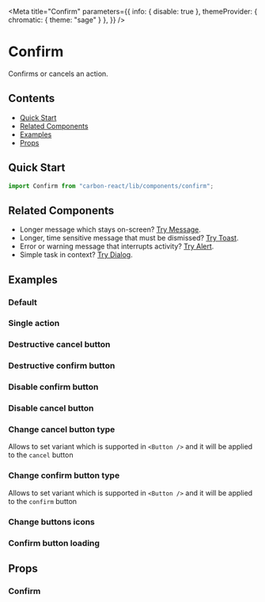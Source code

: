 
<Meta
  title="Confirm"
  parameters={{
    info: { disable: true },
    themeProvider: { chromatic: { theme: "sage" } },
  }}
/>

# Confirm

Confirms or cancels an action.

## Contents

- [Quick Start](#quick-start)
- [Related Components](#related-components)
- [Examples](#examples)
- [Props](#props)

## Quick Start

```javascript
import Confirm from "carbon-react/lib/components/confirm";
```

## Related Components

- Longer message which stays on-screen? [Try Message](/?path=/docs/message--default-story "Message").
- Longer, time sensitive message that must be dismissed? [Try Toast](/?path=/docs/toast--default-story "Toast").
- Error or warning message that interrupts activity? [Try Alert](/?path=/docs/alert--default-story "Alert").
- Simple task in context? [Try Dialog](/?path=/docs/dialog--default-story "Dialog").

## Examples

### Default

<Canvas>
  <Story name="default" story={stories.Default} />
</Canvas>

### Single action

<Canvas>
  <Story name="single action" story={stories.SingleAction} />
</Canvas>

### Destructive cancel button

<Canvas>
  <Story
    name="cancelButtonDestructive"
    story={stories.CancelButtonDestructive}
  />
</Canvas>

### Destructive confirm button

<Canvas>
  <Story
    name="confirmButtonDestructive"
    story={stories.ConfirmButtonDestructive}
  />
</Canvas>

### Disable confirm button

<Canvas>
  <Story name="disableConfirm" story={stories.DisableConfirm} />
</Canvas>

### Disable cancel button

<Canvas>
  <Story name="disableCancel" story={stories.DisableCancel} />
</Canvas>

### Change cancel button type

Allows to set variant which is supported in `<Button />` and it will be applied to the `cancel` button

<Canvas>
  <Story name="cancelButtonType" story={stories.CancelButtonType} />
</Canvas>

### Change confirm button type

Allows to set variant which is supported in `<Button />` and it will be applied to the `confirm` button

<Canvas>
  <Story name="confirmButtonType" story={stories.ConfirmButtonType} />
</Canvas>

### Change buttons icons

<Canvas>
  <Story name="buttonsIcons" story={stories.ButtonsIcons} />
</Canvas>

### Confirm button loading

<Canvas>
  <Story name="isLoadingConfirm" story={stories.IsLoadingConfirm} />
</Canvas>

## Props

### Confirm

<ArgsTable of={Confirm} />
